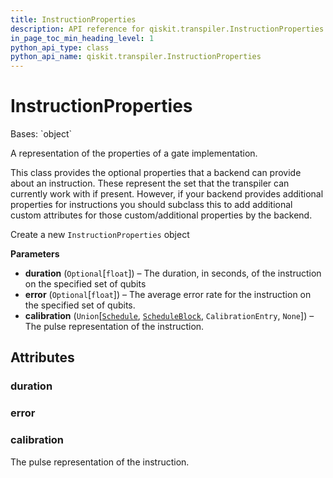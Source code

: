 ```yaml
---
title: InstructionProperties
description: API reference for qiskit.transpiler.InstructionProperties
in_page_toc_min_heading_level: 1
python_api_type: class
python_api_name: qiskit.transpiler.InstructionProperties
---
```


# InstructionProperties

<Class id="qiskit.transpiler.InstructionProperties" isDedicatedPage={true} github="https://github.com/qiskit/qiskit/tree/stable/0.23/qiskit/transpiler/target.py" signature="InstructionProperties(duration=None, error=None, calibration=None)">
  Bases: `object`

  A representation of the properties of a gate implementation.

  This class provides the optional properties that a backend can provide about an instruction. These represent the set that the transpiler can currently work with if present. However, if your backend provides additional properties for instructions you should subclass this to add additional custom attributes for those custom/additional properties by the backend.

  Create a new `InstructionProperties` object

  **Parameters**

  *   **duration** (`Optional`\[`float`]) – The duration, in seconds, of the instruction on the specified set of qubits
  *   **error** (`Optional`\[`float`]) – The average error rate for the instruction on the specified set of qubits.
  *   **calibration** (`Union`\[[`Schedule`](qiskit.pulse.Schedule "qiskit.pulse.schedule.Schedule"), [`ScheduleBlock`](qiskit.pulse.ScheduleBlock "qiskit.pulse.schedule.ScheduleBlock"), `CalibrationEntry`, `None`]) – The pulse representation of the instruction.

  ## Attributes

  ### duration

  <Attribute id="qiskit.transpiler.InstructionProperties.duration" />

  ### error

  <Attribute id="qiskit.transpiler.InstructionProperties.error" />

  ### calibration

  <Attribute id="qiskit.transpiler.InstructionProperties.calibration">
    The pulse representation of the instruction.
  </Attribute>
</Class>

